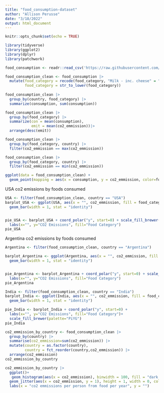 ```yaml
---
title: "food_consumption-dataset"
author: "Allison Perusse"
date: "3/18/2022"
output: html_document
---
```


```r
knitr::opts_chunk$set(echo = TRUE)
```

```r
library(tidyverse)
library(ggplot2)
library(dplyr)
library(patchwork)
```

```r

food_consumption <- readr::read_csv('https://raw.githubusercontent.com/rfordatascience/tidytuesday/master/data/2020/2020-02-18/food_consumption.csv')
```


```r
food_consumption_clean <- food_consumption |>
  mutate(food_category = recode(food_category, "Milk - inc. cheese" = "milk & cheese", "Nuts inc. Peanut Butter" = "nuts", "Wheat and Wheat Products" = "wheat"),
         food_category = str_to_lower(food_category))
  
food_consumption_clean |>
  group_by(country, food_category) |>
  summarize(consumption, sum(consumption))
```

```r
food_consumption_clean |> 
  group_by(food_category) |> 
  summarize(con = mean(consumption),
            emit = mean(co2_emmission))|>
  arrange(desc(emit))

food_consumption_clean |> 
  group_by(food_category, country) |>
  filter(co2_emmission == max(co2_emmission))

food_consumption_clean |> 
  group_by(food_category, country) |>
  filter(co2_emmission == min(co2_emmission))
```

```r
ggplot(data = food_consumption_clean) + 
  geom_point(mapping = aes(x = consumption, y = co2_emmission, color=food_category))
```

USA co2 emissions by foods consumed
```r
USA <- filter(food_consumption_clean, country == "USA")
barplot_USA <- ggplot(USA, aes(x = "", co2_emmission, fill = food_category)) +
  geom_bar(width = 1, stat = "identity")


pie_USA <- barplot_USA + coord_polar("y", start=0) + scale_fill_brewer(palette="Spectral")+
  labs(x="", y="CO2 Emissions", fill="Food Category") 
pie_USA
```

Argentina co2 emissions by foods consumed
```r
Argentina <- filter(food_consumption_clean, country == "Argentina")

barplot_Argentina <- ggplot(Argentina, aes(x = "", co2_emmission, fill = food_category)) +
  geom_bar(width = 1, stat = "identity")


pie_Argentina <- barplot_Argentina + coord_polar("y", start=0) + scale_fill_brewer(palette="RdBu")+
  labs(x="", y="CO2 Emissions", fill="Food Category") 
pie_Argentina
```

```r
India <- filter(food_consumption_clean, country == "India")
barplot_India <- ggplot(India, aes(x = "", co2_emmission, fill = food_category)) +
  geom_bar(width = 1, stat = "identity")

pie_India <- barplot_India + coord_polar("y", start=0) + 
  labs(x="", y="CO2 Emissions", fill="Food Category")+
  scale_fill_brewer(palette="PiYG")
pie_India
```

```r
co2_emmission_by_country <- food_consumption_clean |>
  group_by(country) |>
  summarise(co2_emmission=sum(co2_emmission)) |>
  mutate(country = as.factor(country),
         country = fct_reorder(country,co2_emmission)) |>
  arrange(co2_emmission)
co2_emmission_by_country
```

```r
co2_emmission_by_country |>
  ggplot()+
   geom_histogram(aes(x = co2_emmission), binwidth = 100, fill = "dark green") +
  geom_jitter(aes(x = co2_emmission, y = 1), height = 1, width = 0, color = "grey50") +
  labs(x = "co2 emmissions per person from food per year", y = "")
```
